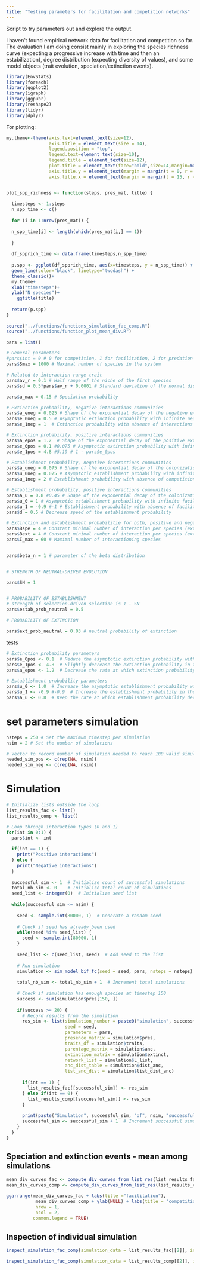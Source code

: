 ```yaml
---
title: "Testing parameters for facilitation and competition networks"
---
```



Script to try parameters out and explore the output.

I haven't found empirical network data for facilitation and competition so far. The evaluation I am doing consist mainly in exploring the species richness curve (expecting a progressive increase with time and then an estabilization), degree distribution (expecting diversity of values), and some model objects (trait evolution, speciation/extinction events).






```r
library(EnvStats)
library(foreach)
library(ggplot2)
library(igraph)
library(ggpubr)
library(reshape2)
library(tidyr)
library(dplyr)

```


For plotting:

```r
my.theme<-theme(axis.text=element_text(size=12),
                axis.title = element_text(size = 14),
                legend.position = "top",
                legend.text=element_text(size=10),
                legend.title = element_text(size=12),
                plot.title = element_text(face="bold",size=14,margin=margin(0,0,20,0),hjust = 0.5),
                axis.title.y = element_text(margin = margin(t = 0, r = 15, b = 0, l = 0)),
                axis.title.x = element_text(margin = margin(t = 15, r = 0, b = 0, l = 0)))


plot_spp_richness <- function(steps, pres_mat, title) {
  
  timesteps <- 1:steps
  n_spp_time <- c()
  
  for (i in 1:nrow(pres_mat)) {
  
  n_spp_time[i] <- length(which(pres_mat[i,] == 1))
  
  }
  
  df_spprich_time <- data.frame(timesteps,n_spp_time)
  
  p.spp <- ggplot(df_spprich_time, aes(x=timesteps, y = n_spp_time)) +
  geom_line(color="black", linetype="twodash") +
  theme_classic()+
  my.theme+
  xlab("timesteps")+
  ylab("N species")+
    ggtitle(title)
  
  return(p.spp)
}

```



```r
source("../functions/functions_simulation_fac_comp.R")
source("../functions/function_plot_mean_div.R")
```



```r

pars = list()

# General parameters
#pars$int = 0 # 0 for competition, 1 for facilitation, 2 for predation
pars$Smax = 1000 # Maximal number of species in the system

# Related to interaction range trait
pars$av_r = 0.1 # Half range of the niche of the first species
pars$sd = 0.5*pars$av_r + 0.0001 # Standard deviation of the normal distribution used to calculate the niche optimum trait of a new species

pars$u_max = 0.15 # Speciation probability

# Extinction probability, negative interactions communities
pars$a_eneg = 0.025 # Shape of the exponential decay of the negative extinction - interaction relationship
pars$e_0neg = 0.5 # Asymptotic extinction probability with infinite negative interactions
pars$e_1neg = 1  # Extinction probability with absence of interactions

# Extinction probability, positive interactions communities
pars$a_epos = 1.2  # Shape of the exponential decay of the positive extinction - interaction relationship
pars$e_0pos = 0.1 #0.075 # Asymptotic extinction probability with infinite positive interactions
pars$e_1pos = 4.8 #5.19 # 1 - pars$e_0pos

# Establishment probability, negative interactions communities
pars$a_uneg = 0.075 # Shape of the exponential decay of the colonization - interaction relationship
pars$u_0neg = 0.075 # Asymptotic establishment probability with infinite competition interactions
pars$u_1neg = 2 # Establishment probability with absence of competition interaction

# Establishment probability, positive interactions communities
pars$a_u = 0.8 #0.45 # Shape of the exponential decay of the colonization - interaction relationship
pars$u_0 = 1 # Asymptotic establishment probability with infinite facilitation interactions
pars$u_1 = -0.9 #-1 # Establishment probability with absence of facilitation interactions
pars$d = 0.5 # Decrease speed of the establishment probability

# Extinction and establishment probabilitie for both, positive and negative interactions communities
pars$Bspe = 4 # Constant minimal number of interaction per species (extablishment prob)
pars$Bext = 4 # Constant minimal number of interaction per species (extinction prob)
pars$I_max = 60 # Maximal number of interactioning species


pars$beta_n = 1 # parameter of the beta distribution


# STRENGTH OF NEUTRAL-DRIVEN EVOLUTION

pars$SN = 1


# PROBABILITY OF ESTABLISHMENT
# strength of selection-driven selection is 1 - SN
pars$estab_prob_neutral = 0.5 

# PROBABILITY OF EXTINCTION

pars$ext_prob_neutral = 0.03 # neutral probability of extinction

```




tests


```r
# Extinction probability parameters
pars$e_0pos <- 0.1  # Reduce the asymptotic extinction probability with infinite positive interactions
pars$e_1pos <- 4.8  # Slightly decrease the extinction probability in the absence of positive interactions
pars$a_epos <- 1.2  # Decrease the rate at which extinction probability decreases with more positive interactions

# Establishment probability parameters
pars$u_0 <- 1.0  # Increase the asymptotic establishment probability with infinite positive interactions
pars$u_1 <- -0.9 #-0.9  # Increase the establishment probability in the absence of positive interactions
pars$a_u <- 0.8  # Keep the rate at which establishment probability decreases with more positive interactions


```



# set parameters simulation

```r
nsteps = 250 # Set the maximum timestep per simulation
nsim = 2 # Set the number of simulations

# Vector to record number of simulation needed to reach 100 valid simulations
needed_sim_pos <- c(rep(NA, nsim))
needed_sim_neg <- c(rep(NA, nsim))
```


# Simulation




```r
# Initialize lists outside the loop
list_results_fac <- list()
list_results_comp <- list()

# Loop through interaction types (0 and 1)
for(int in 0:1) {
  pars$int <- int
  
  if(int == 1) {
    print("Positive interactions")
  } else {
    print("Negative interactions")
  }
  
  successful_sim <- 1  # Initialize count of successful simulations
  total_nb_sim <- 0    # Initialize total count of simulations
  seed_list <- integer(0)  # Initialize seed list
  
  while(successful_sim <= nsim) {
    
    seed <- sample.int(80000, 1)  # Generate a random seed
    
    # Check if seed has already been used
    while(seed %in% seed_list) {
      seed <- sample.int(80000, 1)
    }
    
    seed_list <- c(seed_list, seed)  # Add seed to the list
    
    # Run simulation
    simulation <- sim_model_bif_fc(seed = seed, pars, nsteps = nsteps)
    
    total_nb_sim <- total_nb_sim + 1  # Increment total simulations
    
    # Check if simulation has enough species at timestep 150
    success <- sum(simulation$pres[150, ])
    
    if(success >= 20) {
      # Record results from the simulation
      res_sim <- list(simulation_number = paste0("simulation", successful_sim),
                      seed = seed,
                      parameters = pars,
                      presence_matrix = simulation$pres,
                      traits_df = simulation$traits,
                      parentage_matrix = simulation$anc,
                      extinction_matrix = simulation$extinct,
                      network_list = simulation$L_list,
                      anc_dist_table = simulation$dist_anc,
                      list_anc_dist = simulation$list_dist_anc)
      
      if(int == 1) {
        list_results_fac[[successful_sim]] <- res_sim
      } else if(int == 0) {
        list_results_comp[[successful_sim]] <- res_sim
      }
      
      print(paste("Simulation", successful_sim, "of", nsim, "successful out of", total_nb_sim))
      successful_sim <- successful_sim + 1  # Increment successful simulation count
    }
  }
}

```



## Speciation and extinction events - mean among simulations


```r
mean_div_curves_fac <- compute_div_curves_from_list_res(list_results_fac)[[1]]
mean_div_curves_comp <- compute_div_curves_from_list_res(list_results_comp)[[1]]

ggarrange(mean_div_curves_fac + labs(title ="facilitation"),
           mean_div_curves_comp + ylab(NULL) + labs(title = "competition"),
           nrow = 1,
           ncol = 2, 
          common.legend = TRUE)

```



## Inspection of individual simulation


```r

inspect_simulation_fac_comp(simulation_data = list_results_fac[[2]], interaction_type = "facilitation")

inspect_simulation_fac_comp(simulation_data = list_results_comp[[2]], interaction_type = "competition")


```







